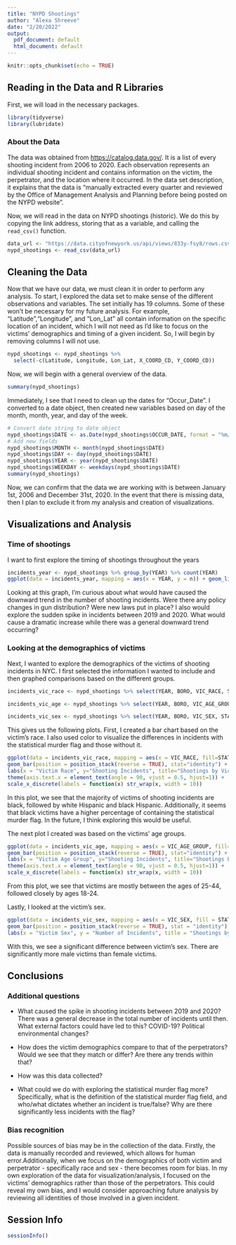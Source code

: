 ```yaml
---
title: "NYPD Shootings"
author: "Alexa Shreeve"
date: "2/20/2022"
output:
  pdf_document: default
  html_document: default
---
```


```r
knitr::opts_chunk$set(echo = TRUE)
```

## Reading in the Data and R Libraries
First, we will load in the necessary packages.
```r
library(tidyverse)
library(lubridate)
```

### About the Data

The data was obtained from <https://catalog.data.gov/>. It is a list of every shooting incident from 2006 to 2020. Each observation represents an individual shooting incident and contains information on the victim, the perpetrator, and the location where it occurred. In the data set description, it explains that the data is "manually extracted every quarter and reviewed by the Office of Management Analysis and Planning before being posted on the NYPD website".

Now, we will read in the data on NYPD shootings (historic). We do this by copying the link address, storing that as a variable, and calling the `read_csv()` function.
``` r
data_url <- "https://data.cityofnewyork.us/api/views/833y-fsy8/rows.csv?accessType=DOWNLOAD"
nypd_shootings <- read_csv(data_url)
```

## Cleaning the Data

Now that we have our data, we must clean it in order to perform any analysis. To start, I explored the data set to make sense of the different observations and variables. The set initially has 19 columns. Some of these won't be necessary for my future analysis. For example, "Latitude","Longitude", and "Lon_Lat" all contain information on the specific location of an incident, which I will not need as I'd like to focus on the victims' demographics and timing of a given incident. So, I will begin by removing columns I will not use. 

```r
nypd_shootings <- nypd_shootings %>%
  select(-c(Latitude, Longitude, Lon_Lat, X_COORD_CD, Y_COORD_CD))
```

Now, we will begin with a general overview of the data.
```r
summary(nypd_shootings)
```

Immediately, I see that I need to clean up the dates for "Occur_Date". I converted to a date object, then created new variables based on day of the month, month, year, and day of the week. 
```r
# Convert date string to date object
nypd_shootings$DATE <- as.Date(nypd_shootings$OCCUR_DATE, format = "%m/%d/%Y")
# Add new fields
nypd_shootings$MONTH <- month(nypd_shootings$DATE)
nypd_shootings$DAY <- day(nypd_shootings$DATE)
nypd_shootings$YEAR <- year(nypd_shootings$DATE)
nypd_shootings$WEEKDAY <- weekdays(nypd_shootings$DATE)
summary(nypd_shootings)
```

Now, we can confirm that the data we are working with is between January 1st, 2006 and December 31st, 2020. In the event that there is missing data, then I plan to exclude it from my analysis and creation of visualizations.

## Visualizations and Analysis

### Time of shootings
I want to first explore the timing of shootings throughout the years
```r
incidents_year <- nypd_shootings %>% group_by(YEAR) %>% count(YEAR)
ggplot(data = incidents_year, mapping = aes(x = YEAR, y = n)) + geom_line() + labs(x = "Year", y = "Number of Incidents", title = "Shooting Incidents in NYC by Year")
```

Looking at this graph, I'm curious about what would have caused the downward trend in the number of shooting incidents. Were there any policy changes in gun distribution? Were new laws put in place? I also would explore the sudden spike in incidents between 2019 and 2020. What would cause a dramatic increase while there was a general downward trend occurring?

### Looking at the demographics of victims

Next, I wanted to explore the demographics of the victims of shooting incidents in NYC. I first selected the information I wanted to include and then graphed comparisons based on the different groups. 

```r
incidents_vic_race <- nypd_shootings %>% select(YEAR, BORO, VIC_RACE, STATISTICAL_MURDER_FLAG) %>% group_by(YEAR, BORO, VIC_RACE, STATISTICAL_MURDER_FLAG) %>% count(YEAR, BORO, VIC_RACE, STATISTICAL_MURDER_FLAG)

incidents_vic_age <- nypd_shootings %>% select(YEAR, BORO, VIC_AGE_GROUP, STATISTICAL_MURDER_FLAG) %>% group_by(YEAR, BORO, VIC_AGE_GROUP, STATISTICAL_MURDER_FLAG) %>% count(YEAR, BORO, VIC_AGE_GROUP, STATISTICAL_MURDER_FLAG)

incidents_vic_sex <- nypd_shootings %>% select(YEAR, BORO, VIC_SEX, STATISTICAL_MURDER_FLAG) %>% group_by(YEAR, BORO, VIC_SEX, STATISTICAL_MURDER_FLAG) %>% count(YEAR, BORO, VIC_SEX, STATISTICAL_MURDER_FLAG)
```

This gives us the following plots. First, I created a bar chart based on the victim's race. I also used color to visualize the differences in incidents with the statistical murder flag and those without it. 
``` r
ggplot(data = incidents_vic_race, mapping = aes(x = VIC_RACE, fill=STATISTICAL_MURDER_FLAG, y=n)) +
geom_bar(position = position_stack(reverse = TRUE), stat="identity") +
labs(x = "Victim Race", y="Shooting Incidents", title="Shootings by Victim Race in NYC") +
theme(axis.text.x = element_text(angle = 90, vjust = 0.5, hjust=1)) +
scale_x_discrete(labels = function(x) str_wrap(x, width = 10))
```

In this plot, we see that the majority of victims of shooting incidents are black, followed by white Hispanic and black Hispanic. Additionally, it seems that black victims have a higher percentage of containing the statistical murder flag. In the future, I think exploring this would be useful. 

The next plot I created was based on the victims' age groups. 

```r
ggplot(data = incidents_vic_age, mapping = aes(x = VIC_AGE_GROUP, fill=STATISTICAL_MURDER_FLAG, y=n)) +
geom_bar(position = position_stack(reverse = TRUE), stat="identity") +
labs(x = "Victim Age Group", y="Shooting Incidents", title="Shootings by Victim Age Group in NYC") +
theme(axis.text.x = element_text(angle = 90, vjust = 0.5, hjust=1)) +
scale_x_discrete(labels = function(x) str_wrap(x, width = 10))
```

From this plot, we see that victims are mostly between the ages of 25-44, followed closely by ages 18-24. 

Lastly, I looked at the victim's sex. 

```r
ggplot(data = incidents_vic_sex, mapping = aes(x = VIC_SEX, fill = STATISTICAL_MURDER_FLAG, y = n)) +
geom_bar(position = position_stack(reverse = TRUE), stat = "identity") +
labs(x = "Victim Sex", y = "Number of Incidents", title = "Shootings by Victim Sex in NYC")
```

With this, we see a significant difference between victim's sex. There are significantly more male victims than female victims. 

## Conclusions

### Additional questions
- What caused the spike in shooting incidents between 2019 and 2020? There was a general decrease in the total number of incidents until then. What external factors could have led to this? COVID-19? Political environmental changes?

- How does the victim demographics compare to that of the perpetrators? Would we see that they match or differ? Are there any trends within that?

- How was this data collected? 

- What could we do with exploring the statistical murder flag more? Specifically, what is the definition of the statistical murder flag field, and who/what dictates whether an incident is true/false? Why are there significantly less incidents with the flag? 


### Bias recognition
Possible sources of bias may be in the collection of the data. Firstly, the data is manually recorded and reviewed, which allows for human error.Additionally, when we focus on the demographics of both victim and perpetrator - specifically race and sex - there becomes room for bias. In my own exploration of the data for visualization/analysis, I focused on the victims' demographics rather than those of the perpetrators. This could reveal my own bias, and I would consider approaching future analysis by reviewing all identities of those involved in a given incident. 

## Session Info
```r
sessionInfo()
```

